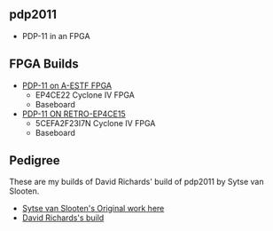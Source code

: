 == pdp2011 ==

* PDP-11 in an FPGA

== FPGA Builds ==

* [http://land-boards.com/blwiki/index.php?title=PDP-11_on_A-ESTF_FPGA PDP-11 on A-ESTF FPGA]
** EP4CE22 Cyclone IV FPGA
** Baseboard
* [http://land-boards.com/blwiki/index.php?title=PDP-11_ON_RETRO-EP4CE15 PDP-11 ON RETRO-EP4CE15]
** 5CEFA2F23I7N Cyclone IV FPGA
** Baseboard

== Pedigree ==

These are my builds of David Richards' build of pdp2011 by Sytse van Slooten.

* [http://pdp2011.sytse.net/wordpress/ Sytse van Slooten's Original work here]
* [https://github.com/DavidJRichards/pdp2011/ David Richards's build]
